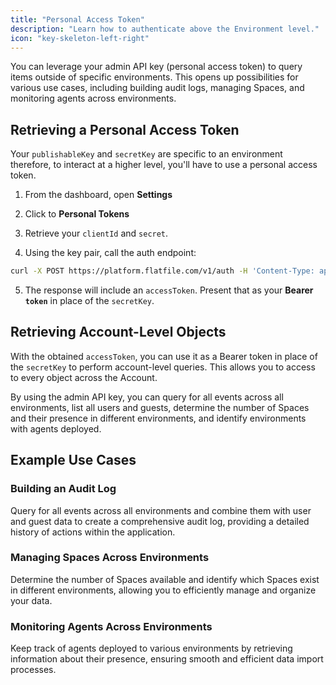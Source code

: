 ```yaml
---
title: "Personal Access Token"
description: "Learn how to authenticate above the Environment level."
icon: "key-skeleton-left-right"
---
```


<Snippet file="shared/dxpbanner.mdx" />

You can leverage your admin API key (personal access token) to query items outside of specific environments. This opens up possibilities for various use cases, including building audit logs, managing Spaces, and monitoring agents across environments.

## Retrieving a Personal Access Token

Your `publishableKey` and `secretKey` are specific to an environment therefore, to interact at a higher level, you'll have to use a personal access token.

1. From the dashboard, open **Settings**
2. Click to **Personal Tokens**
3. Retrieve your `clientId` and `secret`.

4. Using the key pair, call the auth endpoint:

```bash
curl -X POST https://platform.flatfile.com/v1/auth -H 'Content-Type: application/json' -d '{"clientId":"1234-1234", "secret":"1234-1234"}'
```

5. The response will include an `accessToken`. Present that as your **Bearer `token`** in place of the `secretKey`.

## Retrieving Account-Level Objects

With the obtained `accessToken`, you can use it as a Bearer token in place of the `secretKey` to perform account-level queries. This allows you to access to every object across the Account.

By using the admin API key, you can query for all events across all environments, list all users and guests, determine the number of Spaces and their presence in different environments, and identify environments with agents deployed.

## Example Use Cases

### Building an Audit Log

Query for all events across all environments and combine them with user and guest data to create a comprehensive audit log, providing a detailed history of actions within the application.

### Managing Spaces Across Environments

Determine the number of Spaces available and identify which Spaces exist in different environments, allowing you to efficiently manage and organize your data.

### Monitoring Agents Across Environments

Keep track of agents deployed to various environments by retrieving information about their presence, ensuring smooth and efficient data import processes.
